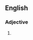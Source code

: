 {{also|Brashier}}
==English==

===Adjective===
{{head|en|comparative adjective}}

# {{en-comparative of|brashy}}